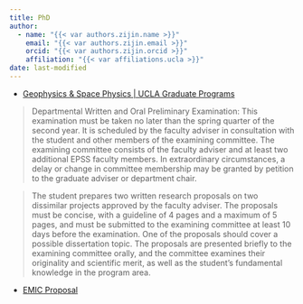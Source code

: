 ```yaml
---
title: PhD
author: 
  - name: "{{< var authors.zijin.name >}}"
    email: "{{< var authors.zijin.email >}}"
    orcid: "{{< var authors.zijin.orcid >}}"
    affiliation: "{{< var affiliations.ucla >}}"
date: last-modified
---
```



- [Geophysics & Space Physics | UCLA Graduate Programs](https://grad.ucla.edu/programs/physical-sciences/earth-planetary-and-space-sciences-department/geophysics-space-physics/)

> Departmental Written and Oral Preliminary Examination: This examination must be taken no later than the spring quarter of the second year. It is scheduled by the faculty adviser in consultation with the student and other members of the examining committee. The examining committee consists of the faculty adviser and at least two additional EPSS faculty members. In extraordinary circumstances, a delay or change in committee membership may be granted by petition to the graduate adviser or department chair.

> The student prepares two written research proposals on two dissimilar projects approved by the faculty adviser. The proposals must be concise, with a guideline of 4 pages and a maximum of 5 pages, and must be submitted to the examining committee at least 10 days before the examination. One of the proposals should cover a possible dissertation topic. The proposals are presented briefly to the examining committee orally, and the committee examines their originality and scientific merit, as well as the student’s fundamental knowledge in the program area.


- [EMIC Proposal](./proposal_EMIC.md)